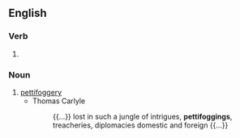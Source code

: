 ==English==

===Verb===
{{head|en|verb form}}

# {{present participle of|en|pettifog|nocat=1}}

===Noun===
{{en-noun}}

# [[pettifoggery]]
#* Thomas Carlyle
#*: {{...}} lost in such a jungle of intrigues, '''pettifoggings''', treacheries, diplomacies domestic and foreign {{...}}
